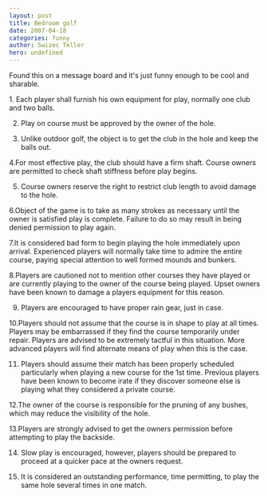 ```yaml
---
layout: post
title: Bedroom golf
date: 2007-04-18
categories: funny
author: Swizec Teller
hero: undefined
---
```


Found this on a message board and it's just funny enough to be cool and sharable.

1\. Each player shall furnish his own equipment for play, normally one club and two balls.  
  
2. Play on course must be approved by the owner of the hole.  
  
3. Unlike outdoor golf, the object is to get the club in the hole and keep the balls out.  
  
4.For most effective play, the club should have a firm shaft. Course owners are permitted to check shaft stiffness before play begins.  
  
5. Course owners reserve the right to restrict club length to avoid damage to the hole.  
  
6.Object of the game is to take as many strokes as necessary until the owner is satisfied play is complete. Failure to do so may result in being denied permission to play again.  
  
7.It is considered bad form to begin playing the hole immediately upon arrival. Experienced players will normally take time to admire the entire course, paying special attention to well formed mounds and bunkers.  
  
8.Players are cautioned not to mention other courses they have played or are currently playing to the owner of the course being played. Upset owners have been known to damage a players equipment for this reason.  
  
9. Players are encouraged to have proper rain gear, just in case.  
  
10.Players should not assume that the course is in shape to play at all times. Players may be embarrassed if they find the course temporarily under repair. Players are advised to be extremely tactful in this situation. More advanced players will find alternate means of play when this is the case.  
  
11. Players should assume their match has been properly scheduled particularly when playing a new course for the 1st time. Previous players have been known to become irate if they discover someone else is playing what they considered a private course.  
  
12.The owner of the course is responsible for the pruning of any bushes, which may reduce the visibility of the hole.  
  
13.Players are strongly advised to get the owners permission before attempting to play the backside.  
  
14. Slow play is encouraged, however, players should be prepared to proceed at a quicker pace at the owners request.  
  
15. It is considered an outstanding performance, time permitting, to play the same hole several times in one match.
